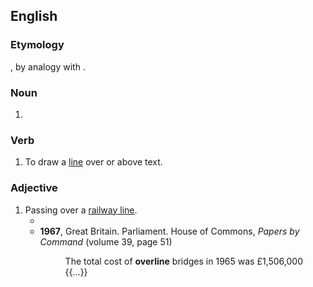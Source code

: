 ==English==

===Etymology===
{{prefix|en|over|line}}, by analogy with {{m|en|underline}}.

===Noun===
{{en-noun}}

# {{synonym of|en|overbar#Noun}}

===Verb===
{{en-verb}}

# To draw a [[line]] over or above text.{{attn|en|Does "over" hear refer to a crossing out action or the same as the adjective "above"? If the latter, the definition should be replaced with <nowiki>{{synonym of|en|overbar#Verb}}</nowiki>}} 

===Adjective===
{{en-adj|-}}

# Passing over a [[railway line]].
#* {{quote-journal|en|year=1960|month=March|author=Cecil J. Allen|title=Locomotive Running Past and Present|journal=Trains Illustrated|page=176|text=Despite this slight delay, a bad slowing at Borrowash for an '''overline''' bridge under construction, and signals outside Derby, we arrived there "on time" by the public book, though 1¾ min. late by the working book.}}
#* '''1967''', Great Britain. Parliament. House of Commons, ''Papers by Command'' (volume 39, page 51)
#*: The total cost of '''overline''' bridges in 1965 was £1,506,000 {{...}}